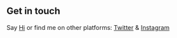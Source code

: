 ## Get in touch

Say [Hi](mail@gmail.com) or find me on other platforms: [Twitter](https://twitter.com/khhriztianmoreno) & [Instagram](https://www.instagram.com/khhriztianmoreno/)
